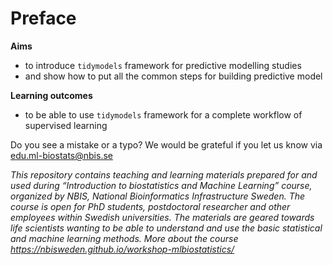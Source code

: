# Preface {.unnumbered}

**Aims**

- to introduce `tidymodels` framework for predictive modelling studies
- and show how to put all the common steps for building predictive model

**Learning outcomes**

- to be able to use `tidymodels` framework for a complete workflow of supervised learning

Do you see a mistake or a typo? We would be grateful if you let us know via [edu.ml-biostats@nbis.se](edu.ml-biostats@nbis.se)

*This repository contains teaching and learning materials prepared for and used during “Introduction to biostatistics and Machine Learning” course, organized by NBIS, National Bioinformatics Infrastructure Sweden. The course is open for PhD students, postdoctoral researcher and other employees within Swedish universities. The materials are geared towards life scientists wanting to be able to understand and use the basic statistical and machine learning methods. More about the course [https://nbisweden.github.io/workshop-mlbiostatistics/](https://nbisweden.github.io/workshop-mlbiostatistics/)
*





